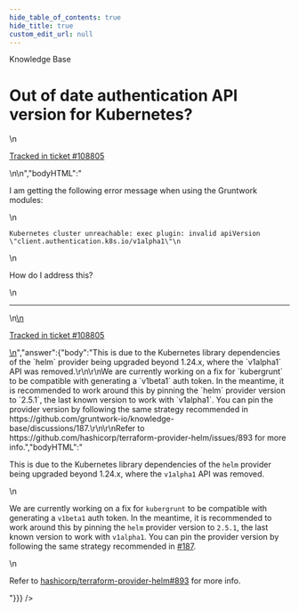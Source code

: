 ```yaml
---
hide_table_of_contents: true
hide_title: true
custom_edit_url: null
---
```



<head>
  <link rel="canonical" href="https://github.com/gruntwork-io/knowledge-base/discussions/478" />
</head>

<CenterLayout>
<span className="searchCategory">Knowledge Base</span>
<h1>Out of date authentication API version for Kubernetes?</h1>
<GitHub discussion={{"id":"D_kwDOF8slf84AP2TJ","number":478,"author":{"login":"yorinasub17"},"title":"Out of date authentication API version for Kubernetes?","body":"\nI am getting the following error message when using the Gruntwork modules:\r\n\r\n```\r\nKubernetes cluster unreachable: exec plugin: invalid apiVersion \"client.authentication.k8s.io/v1alpha1\"\r\n```\r\n\r\nHow do I address this?\n\n---\n\n<ins datetime=\"2022-06-17T23:42:22Z\">\n  <p><a href=\"https://support.gruntwork.io/hc/requests/108805\">Tracked in ticket #108805</a></p>\n</ins>\n","bodyHTML":"<p dir=\"auto\">I am getting the following error message when using the Gruntwork modules:</p>\n<div class=\"snippet-clipboard-content notranslate position-relative overflow-auto\" data-snippet-clipboard-copy-content=\"Kubernetes cluster unreachable: exec plugin: invalid apiVersion &quot;client.authentication.k8s.io/v1alpha1&quot;\"><pre class=\"notranslate\"><code class=\"notranslate\">Kubernetes cluster unreachable: exec plugin: invalid apiVersion \"client.authentication.k8s.io/v1alpha1\"\n</code></pre></div>\n<p dir=\"auto\">How do I address this?</p>\n<hr>\n<ins datetime=\"2022-06-17T23:42:22Z\">\n  <p dir=\"auto\"><a href=\"https://support.gruntwork.io/hc/requests/108805\" rel=\"nofollow\">Tracked in ticket #108805</a></p>\n</ins>","answer":{"body":"This is due to the Kubernetes library dependencies of the `helm` provider being upgraded beyond 1.24.x, where the `v1alpha1` API was removed.\r\n\r\nWe are currently working on a fix for `kubergrunt` to be compatible with generating a `v1beta1` auth token. In the meantime, it is recommended to work around this by pinning the `helm` provider version to `2.5.1`, the last known version to work with `v1alpha1`. You can pin the provider version by following the same strategy recommended in https://github.com/gruntwork-io/knowledge-base/discussions/187.\r\n\r\nRefer to https://github.com/hashicorp/terraform-provider-helm/issues/893 for more info.","bodyHTML":"<p dir=\"auto\">This is due to the Kubernetes library dependencies of the <code class=\"notranslate\">helm</code> provider being upgraded beyond 1.24.x, where the <code class=\"notranslate\">v1alpha1</code> API was removed.</p>\n<p dir=\"auto\">We are currently working on a fix for <code class=\"notranslate\">kubergrunt</code> to be compatible with generating a <code class=\"notranslate\">v1beta1</code> auth token. In the meantime, it is recommended to work around this by pinning the <code class=\"notranslate\">helm</code> provider version to <code class=\"notranslate\">2.5.1</code>, the last known version to work with <code class=\"notranslate\">v1alpha1</code>. You can pin the provider version by following the same strategy recommended in <a class=\"issue-link js-issue-link\" data-error-text=\"Failed to load title\" data-id=\"3868867\" data-permission-text=\"Title is private\" data-url=\"https://github.com/gruntwork-io/knowledge-base/discussions/187\" data-hovercard-type=\"discussion\" data-hovercard-url=\"/gruntwork-io/knowledge-base/discussions/187/hovercard\" href=\"https://github.com/orgs/gruntwork-io/discussions/187\">#187</a>.</p>\n<p dir=\"auto\">Refer to <a class=\"issue-link js-issue-link\" data-error-text=\"Failed to load title\" data-id=\"1275537066\" data-permission-text=\"Title is private\" data-url=\"https://github.com/hashicorp/terraform-provider-helm/issues/893\" data-hovercard-type=\"issue\" data-hovercard-url=\"/hashicorp/terraform-provider-helm/issues/893/hovercard\" href=\"https://github.com/hashicorp/terraform-provider-helm/issues/893\">hashicorp/terraform-provider-helm#893</a> for more info.</p>"}}} />

</CenterLayout>
  

<!-- ##DOCS-SOURCER-START
{
  "sourcePlugin": "github-discussions",
  "hash": "450621c099d06b279a07613a60e6368e"
}
##DOCS-SOURCER-END -->
